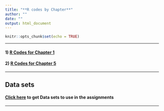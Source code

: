 ```yaml
---
title: "**R codes by Chapter**"
author: ""
date: ""
output: html_document
---
```


```r
knitr::opts_chunk$set(echo = TRUE)
```


***

#### 1) [R Codes for Chapter 1](./RCodes/Ch1Script.html)


#### 2) [R Codes for Chapter 5](./RCodes/Ch5Script.html)
<!--
#### 3) [R Codes for Chapter 3](./RCodes/Ch3Script.html)

#### 4) [R Codes for Chapter 6](./RCodes/Ch6Script.html)

#### 5) [R Codes for Chapter 9](./RCodes/Ch9Script.html)

#### 6) [R Codes for Chapter 14](./RCodes/Ch14Script.html)
-->

***

## **Data sets**
#### [Click here](http://www.cnachtsheim-text.csom.umn.edu/Chapter%20%201%20Data%20Sets.html) to get Data sets to use in the assignments 

***